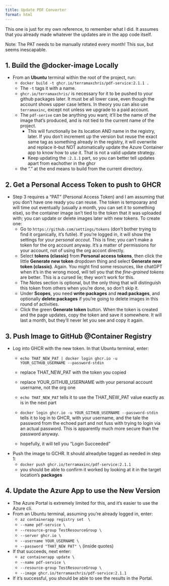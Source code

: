 ```yaml
---
title: Update PDF Converter
format: html
---
```


This one is just for my own reference, to remember what I did.  It assumes that you already made whatever the updates are in the app code itself.

Note: The PAT needs to be manually rotated every month!  This sux, but seems inescapable.

## 1. Build the @docker-image Locally

- From an **Ubuntu** terminal within the root of the project, run:
    - `docker build -t ghcr.io/terramaxchris/pdf-service:2.1.1 .`
    - The `-t` tags it with a name.  
    - `ghcr.io/terramaxchris/` is necessary for it to be pushed to your github packages later.  It must be all lower case, even though the account shows upper case letters.  In theory you can also use `terramaxinc`, except not unless we upgrade to a paid account.  
    - The `pdf-serive` can be anything you want; it'll be the name of the image that's produced, and is not tied to the current name of the project.
        - This will functionally be its location AND name in the registry, later.  If you don't increment up the version but reuse the exact same tag as something already in the registry, it will overwrite and replace it--but NOT automatically update the Azure Container app to know how to *use* it.  That is not a valid update strategy.  
        - Keep updating the `:2.1.1` part, so you can better tell updates apart from eachother in the ghcr
    - the "." at the end means to build from the current directory.

## 2. Get a Personal Access Token to push to GHCR

- Step 3 requires a "PAT" (Personal Access Token) and I am assuming that you don't have one ready you can reuse.  The token is tempoaray and will time out eventually (usually a month, you can set it to something else), so the container image isn't tied to the token that it was uploaded with; you can update or delete images later with new tokens.  To create one:
    - Go to `https://github.com/settings/tokens` (don't bother trying to find it organically, it's futile).  If you're logged in, it will show the settings for your *personal accout*.  This is fine; you can't make a token for the org account anyway.  It's a matter of permissions for your account, not of using the org accont directly.
    - Select **tokens (classic)** from **Personal access tokens**, then click the little **Generate new token** dropdown thing and select **Generate new token (classic)**.  Again.  You might find some resources, like chatGPT when it's in the wrong mood, will tell you that the *fine-grained tokens* are better.  This is a cursed lie; they won't work for this.
    - The  Notes section is optional, but the only thing that will distinguish this token from others when you're done, so don't skip it.
    - Under **Scopes**, you need **write:packages** and **read:packages**, and optionally **delete:packages** if you're going to delete images in this round of activities.
    - Click the green **Generate token** button.  When the token is created and the page updates, copy the token and save it somewhere.  It will last a month, but they'll never let you see and copy it again.

## 3. Push Image to GitHub @Container Registry

- Log into GHCR with the new token.  In that Ubuntu terminal, enter:
    - `echo THAT_NEW_PAT | docker login ghcr.io -u YOUR_GITHUB_USERNAME --password-stdin`

    - replace THAT_NEW_PAT with the token you copied
    - replace YOUR_GITHUB_USERNAME with your personal account username, not the org one
    
    - `echo THAT_NEW_PAT` tells it to use the THAT_NEW_PAT value exactly as is in the next part
    - `docker login ghcr.io -u YOUR_GITHUB_USERNAME --password-stdin` tells it to log in to GHCR, with your username, and the tale the password from the echoed part and not fuss with trying to login via an actual password.  This is apparently much more secure than the password anyway.
    - hopefully, it will tell you "Login Succeeded"
- Push the image to GCHR.  It should alreadybe tagged as needed in step 1:
    - `docker push ghcr.io/terramaxinc/pdf-service:2.1.1`
    - you should be able to confirm it worked by looking at it in the target location's **packages**

## 4. Update the Azure App to use the New Version

- The Azure Portal is extremely limited for this, and it's easier to use the Azure cli.  
- From an Ubuntu terminal, assuming you're already logged in, enter:
    - `az containerapp registry set  \`
    -  `--name pdf-service \`
    -  `--resource-group TestResourceGroup \`
    -  `--server ghcr.io \`
    -  `--username YOUR_USERNAME \`
    -  `--password "THAT_NEW PAT" \` (inside quotes)
- If that succeeds, next enter:
    - `az containerapp update \`
    -  `--name pdf-service \`
    -  `--resource-group TestResourceGroup \`
    -  `--image ghcr.io/terramaxchris/pdf-service:2.1.1`
- If it's successful, you should be able to see the results in the Portal.